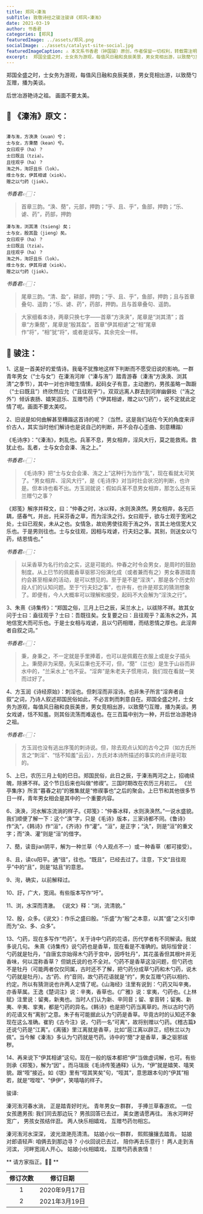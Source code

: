 ```yaml
---
title: 郑风∘溱洧
subTitle: 致敬诗经之骏注骏译《郑风∘溱洧》 
date: 2021-03-19 
author: 书香君
categories: [郑风]
featuredImage: ../assets/郑风.png
socialImage: ../assets/catalyst-site-social.jpg
featuredImageCaption: ⚠️️ 本文系书香君（钟国骏）原创，作者保留一切权利，转载需注明出处。
excerpt:  郑国全盛之时，士女务为游观，每值风日融和良辰美景，男女竞相出游，以致蕑勺互赠，播为美谈。  后世冶游艳诗之祖。 画面不要太美。   
---
```


郑国全盛之时，士女务为游观，每值风日融和良辰美景，男女竞相出游，以致蕑勺互赠，播为美谈。

后世冶游艳诗之祖。
画面不要太美。

## 🌼 《溱洧》原文：
```

溱与洧，方涣涣（xuan）兮；
士与女，方秉蕑（kean）兮。
女曰观乎（ha）？
士曰既且（tzia）。
且往观乎（ha）？
洧之外，洵訏且乐（lok）。
维士与女，伊其相谑（xiok）。
赠之以勺药（jiok）。

```
*书香君👉🏻：* 

> 首章三韵。“涣、蕑”，元部，押韵；“乎、且、乎”，鱼部，押韵；“乐、谑、药”，药部，押韵

```
溱与洧，浏其清（tsieng）矣；
士与女，殷其盈（jieng）矣。
女曰观乎（ha）？
士曰既且（tzia）。
且往观乎（ha）？
洧之外，洵訏且乐（lok）。
维士与女，伊其将谑（xiok）。
赠之以勺药（jiok）。

```
*书香君👉🏻：* 

> 尾章三韵。“清、盈”，耕部，押韵；“乎、且、乎”，鱼部，押韵；且与首章叠句、遥韵；“乐、谑、药”，药部，押韵。且与首章叠句、遥韵。

> 大家细看本诗，两章只换七字——首章“方涣涣”，尾章是“浏其清”；首章“方秉蕑”，尾章是“殷其盈”。首章“伊其相谑”之“相”尾章作“将”，“相”犹“将”，或者是误写。其余完全一样。

## 🍁️ 骏注：

1、这是一首美好的爱情诗。我毫不犹豫地这样下判断而不愿受旧说的影响。一群青年男女（“士与女”）在溱洧河岸（“溱与洧”）踏青游春（溱洧“方涣涣、浏其清”之季节），其中一对也许暗生情愫，起码女子有意，主动邀约，男孩虽略一踟蹰（“士曰既且”）终欣然应允（“且往观乎”）。双双远离人群去到河岸幽僻处（“洧之外”）倾诉衷肠、嬉笑逗乐、互赠芍药（“伊其相谑，赠之以勺药”），说不定就此定情了呢。画面不要太美哎。

2、旧说是如何曲解甚至糟蹋这首诗的呢？（当然，这是我们站在今天的角度来评价古人，其实当时他们解诗也是说自己的判断，并不会存心歪曲、刻意糟蹋）

《毛诗序》：“《溱洧》，刺乱也。兵革不息，男女相弃，淫风大行，莫之能救焉。救犹止也。乱者，士与女合会溱、洧之上。”

*书香君👉🏻：* 

> 《毛诗序》把“士与女合会溱、洧之上”这种行为当作“乱”，现在看就太可笑了。“男女相弃、淫风大行”，是《毛诗序》对当时社会状况的判断，也许是。但本诗也看不出。方玉润就说：假如兵革不息男女相弃，那怎么还有采兰赠勺之事？

《郑笺》解序并释文，曰：“仲春之时，冰以释，水则涣涣然。男女相弃，各无匹耦，感春气，并出，托采芬香之草，而为淫泆之行。女曰观乎，欲与士观于宽闲之处，士曰已观矣，未从之也。女情急，故劝男使往观于洧之外，言其土地信宽大又乐也。于是男则往也。士与女往观，因相与戏谑，行夫妇之事。其别，则送女以勺药，结恩情也。”

*书香君👉🏻：* 

> 以采香草为名行约会之实，这是可能的。仲春之时令会男女，是周时的鼓励制度。从上巳节的佩戴香草驱邪习俗演化成（或者兼而有之）男女春游踏青约会甚至相亲的活动，是可以想见的。至于是不是“淫泆”，那是各个历史阶段人们的认知问题。至于“行夫妇之事”，也许有，也许是郑玄的猜测想象了。即便有，今人大概率可以理解和接受，起码不大会解为“淫泆之行”。

3、朱熹《诗集传》：“郑国之俗，三月上巳之辰，采兰水上，以祓除不祥。故其女问于士曰：盍往观乎？士曰：吾既往矣。女复要之曰：且往观乎？盖洧水之外，其地信宽大而可乐也。于是士女相与戏谑，且以勺药相赠，而结恩情之厚也。此淫奔者自叙之词。”

*书香君👉🏻：* 

> 秉，身秉之，不一定就是手里捧着，也可以是佩戴在衣服上或是女子插头上。秉蕑非为采蕑，先采后秉也无不可，但，“蕑”（兰也）是生于山谷而非水中的，“兰采水上”也不妥。“淫奔”是朱老夫子惯用词，我们现在看就一笑而过好了。

4、方玉润《诗经原始》：刺淫也。但刺淫而非淫诗。也非朱子所言“淫奔者自叙”之词，乃诗人叙述郑国民俗如此，不必言刺而刺意自在。郑国全盛之时，士女务为游观，每值风日融和良辰美景，男女竞相出游，以致蕑勺互赠，播为美谈。男女戏谑，恬不知羞。则其俗流荡而难返也。在三百篇中别为一种，开后世冶游艳诗之祖。

*书香君👉🏻：* 

> 方玉润也没有逃出序笺的刺诗说。但，除去观点认知的古今之异（如方氏所言之“刺淫”、“恬不知羞”云云），方氏对本诗所描述的事实的点评是可取的。

5、上巳，农历三月上旬的巳日。郑国民俗，此日之辰，于溱洧两河之上，招魂续魄，除拂不祥。这个节日后来也叫做“修禊”。三国时期改在农历三月初三。
《兰亭集序》所言“暮春之初”的雅集就是“修禊事也”之后的聚会。上巳节和其他很多节日一样，青年男女相会是其中的一个重要内容。

6、涣涣，河水解冻流淌的样子。《郑笺》：“仲春冰释，水则涣涣然。”一说水盛貌。
我们顺便了解一下：这个“涣”字，只是《毛诗》版本，三家诗都不同。《鲁诗》作“汍”，《韩诗》作“洹”，《齐诗》作“灌”。“洹”，是正字；“汍”，则是“洹”的重文字；而“涣、灌”则是“洹”的借字。

7、蕑，读音jian阴平，解为一种兰草（今人观点不一）或一种香草（都可接受）。

8、且，读cu阳平。通“徂”，往也。“既且”，已经去过了。注意，下文“且往观乎”中的“且”，则是“姑且”的意思。

9、洵，确实，以前解释过。

10、訏，广大，宽阔。有些版本写作“吁”。

11、浏，水深而清澈。
《说文》释：“浏，流清貌。”

12、殷，众多。《说文》：作乐之盛曰殷。“乐盛”为“殷”之本意，以其“盛”之义引申而为“众、多、众多”。

13、勺药，现在多写作“芍药”。关于诗中勺药的花语，历代学者有不同解读。我就多说几句。
朱熹《诗集传》说勺药也是香草，现在看是不准确的。姚际恒曾说：勺药就是牡丹，“自唐玄宗始得木勺药于宫中，因呼牡丹”，其花虽香但其根叶并无香味，何以混称香草？
但姚氏说的也不全对。勺药不是香草这没问题，但勺药也不是牡丹（可能两者仅仅同属，古时还不了解，把勺药分成草勺药和木勺药，说木勺药就是牡丹）。古“药、约”音同，故勺药花语就是“约”，男女互赠勺药以相约、约定。所以有猜测说也许两人定情了呢。《山海经》注里有说到：勺药又叫辛夷，亦香草属。王逸《楚词注》说：辛夷，香草也。《广雅》说：挛夷，勺药也。《上林赋》注里说：留夷，新夷也。当时人们认为新、辛同音；留、挛音转；留夷、新夷、辛夷、挛夷，都是勺药的异名。《韩诗》也是把勺药当离草的。所以古时勺药的花语又有“离别”之意。朱子有可能据此认为勺药是香草。毕竟古时的认知还不象现在这么准确。崔豹《古今注》说，勺药一名“可离”，故将别赠以勺药。《稽古篇》还说勺药是“江离”。《离骚》里江离就是香草，比如“扈江离以辟芷，纫秋兰以为佩”。当今解《溱洧》多认为勺药就是芍药。诗中的“蕑”才是香草，秉之驱邪祓秽。

14、再来说下“伊其相谑”这句。现在一般的版本都把“伊”当做虚词解，也可。有些则承《郑笺》，解为“因” 。而马瑞辰《毛诗传笺通释》认为，“伊”就是嬉笑、嘻笑貌。跟“咥”接近。如《氓》里有“咥其笑矣”句，“咥其”，意思跟本句的“伊其”相若，就是“咥咥”、“伊伊”，笑嘻嘻的样子。

骏译:

溱河洧河春水淌，
正是踏青好时光。
青年男女一群群，
手捧兰草春游欢。
一位女孩邀男孩:
我们同去那边玩？
男孩回答已去过，
美女邀请愿再往。
洧水河畔好宽广，
男孩女孩结伴逛。
两人快乐相嬉戏，
互赠芍药勿相忘。

溱河洧河水深深，
波光潋滟亮清清。
姑娘小伙一群群，
熙熙攘攘去踏青。
姑娘对郎语轻声:
咱俩去到那边寻？
小伙回说已去过，
陪你再去乐意行！
两人走到洧河滨，
河畔宽阔人开心。
姑娘小伙相嬉戏，
互赠芍药表衷情！

** 请方家指正。🙏🏻 **

| 修订次数      | 修订日期 | 
|   :----: |    :----:   | 
| 1    | 2020年9月17日       | 
| 2    | 2021年3月19日       | 
